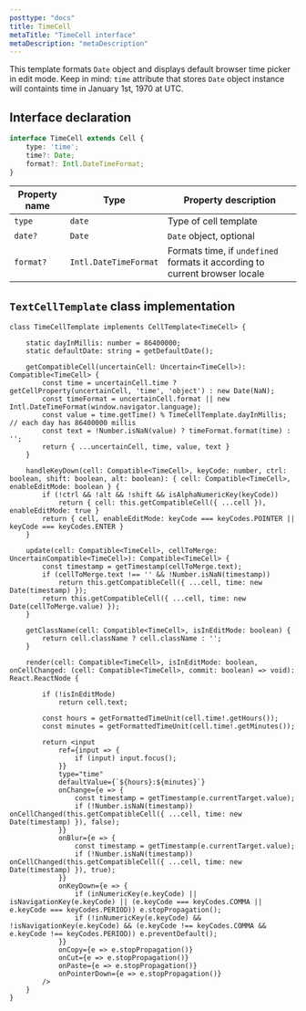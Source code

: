 ```yaml
---
posttype: "docs"
title: TimeCell
metaTitle: "TimeCell interface"
metaDescription: "metaDescription"
---
```


This template formats `Date` object and displays default browser time picker in edit mode.
Keep in mind: `time` attribute that stores `Date` object instance will containts time in January 1st, 1970 at UTC.


## Interface declaration 

```ts
interface TimeCell extends Cell {
    type: 'time';
    time?: Date;
    format?: Intl.DateTimeFormat;
}
```

| Property name     | Type                      | Property description | 
| ------------      | -------------             | -------------------- |
| `type`            | `date`                    | Type of cell template | 
| `date?`           | `Date`                    | `Date` object, optional | 
| `format?`         | `Intl.DateTimeFormat`     | Formats time, if `undefined` formats it according to current browser locale | 

## `TextCellTemplate` class implementation

```tsx
class TimeCellTemplate implements CellTemplate<TimeCell> {

    static dayInMillis: number = 86400000;
    static defaultDate: string = getDefaultDate();

    getCompatibleCell(uncertainCell: Uncertain<TimeCell>): Compatible<TimeCell> {
        const time = uncertainCell.time ? getCellProperty(uncertainCell, 'time', 'object') : new Date(NaN);
        const timeFormat = uncertainCell.format || new Intl.DateTimeFormat(window.navigator.language);
        const value = time.getTime() % TimeCellTemplate.dayInMillis; // each day has 86400000 millis
        const text = !Number.isNaN(value) ? timeFormat.format(time) : '';
        return { ...uncertainCell, time, value, text }
    }

    handleKeyDown(cell: Compatible<TimeCell>, keyCode: number, ctrl: boolean, shift: boolean, alt: boolean): { cell: Compatible<TimeCell>, enableEditMode: boolean } {
        if (!ctrl && !alt && !shift && isAlphaNumericKey(keyCode))
            return { cell: this.getCompatibleCell({ ...cell }), enableEditMode: true }
        return { cell, enableEditMode: keyCode === keyCodes.POINTER || keyCode === keyCodes.ENTER }
    }

    update(cell: Compatible<TimeCell>, cellToMerge: UncertainCompatible<TimeCell>): Compatible<TimeCell> {
        const timestamp = getTimestamp(cellToMerge.text);
        if (cellToMerge.text !== '' && !Number.isNaN(timestamp))
            return this.getCompatibleCell({ ...cell, time: new Date(timestamp) });
        return this.getCompatibleCell({ ...cell, time: new Date(cellToMerge.value) });
    }

    getClassName(cell: Compatible<TimeCell>, isInEditMode: boolean) {
        return cell.className ? cell.className : '';
    }

    render(cell: Compatible<TimeCell>, isInEditMode: boolean, onCellChanged: (cell: Compatible<TimeCell>, commit: boolean) => void): React.ReactNode {

        if (!isInEditMode)
            return cell.text;

        const hours = getFormattedTimeUnit(cell.time!.getHours());
        const minutes = getFormattedTimeUnit(cell.time!.getMinutes());

        return <input
            ref={input => {
                if (input) input.focus();
            }}
            type="time"
            defaultValue={`${hours}:${minutes}`}
            onChange={e => {
                const timestamp = getTimestamp(e.currentTarget.value);
                if (!Number.isNaN(timestamp)) onCellChanged(this.getCompatibleCell({ ...cell, time: new Date(timestamp) }), false);
            }}
            onBlur={e => {
                const timestamp = getTimestamp(e.currentTarget.value);
                if (!Number.isNaN(timestamp)) onCellChanged(this.getCompatibleCell({ ...cell, time: new Date(timestamp) }), true);
            }}
            onKeyDown={e => {
                if (inNumericKey(e.keyCode) || isNavigationKey(e.keyCode) || (e.keyCode === keyCodes.COMMA || e.keyCode === keyCodes.PERIOD)) e.stopPropagation();
                if (!inNumericKey(e.keyCode) && !isNavigationKey(e.keyCode) && (e.keyCode !== keyCodes.COMMA && e.keyCode !== keyCodes.PERIOD)) e.preventDefault();
            }}
            onCopy={e => e.stopPropagation()}
            onCut={e => e.stopPropagation()}
            onPaste={e => e.stopPropagation()}
            onPointerDown={e => e.stopPropagation()}
        />
    }
}
```